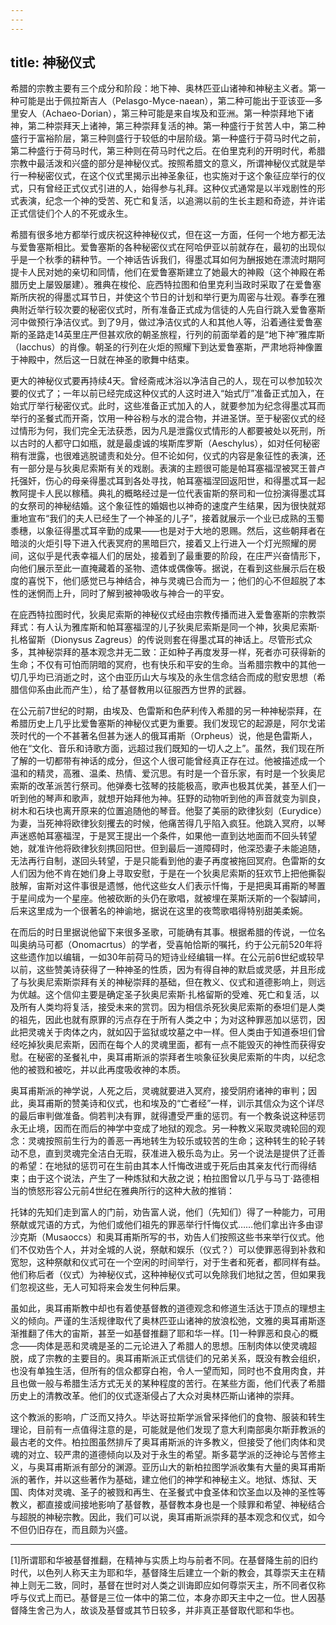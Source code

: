 ```yaml
---
---
---
```

title: 神秘仪式
---




希腊的宗教主要有三个成分和阶段：地下神、奥林匹亚山诸神和神秘主义者。第一种可能是出于佩拉斯吉人（Pelasgo-Myce-naean），第二种可能出于亚该亚—多里安人（Achaeo-Dorian），第三种可能是来自埃及和亚洲。第一种崇拜地下诸神，第二种崇拜天上诸神，第三种崇拜复活的神。第一种盛行于贫苦人中，第二种盛行于富裕阶层，第三种则盛行于较低的中层阶级。第一种盛行于荷马时代之前，第二种盛行于荷马时代，第三种则在荷马时代之后。在伯里克利的开明时代，希腊宗教中最活泼和兴盛的部分是神秘仪式。按照希腊文的意义，所谓神秘仪式就是举行一种秘密仪式，在这个仪式里揭示出神圣象征，也实施对于这个象征应举行的仪式，只有曾经正式仪式引进的人，始得参与礼拜。这种仪式通常是以半戏剧性的形式表演，纪念一个神的受苦、死亡和复活，以追溯以前的生长主题和奇迹，并许诺正式信徒们个人的不死或永生。

希腊有很多地方都举行或庆祝这种神秘仪式，但在这一方面，任何一个地方都无法与爱鲁塞斯相比。爱鲁塞斯的各种秘密仪式在阿哈伊亚以前就存在，最初的出现似乎是一个秋季的耕种节。一个神话告诉我们，得墨忒耳如何为酬报她在漂流时期阿提卡人民对她的亲切和同情，他们在爱鲁塞斯建立了她最大的神殿（这个神殿在希腊历史上屡毁屡建）。雅典在梭伦、庇西特拉图和伯里克利当政时采取了在爱鲁塞斯所庆祝的得墨忒耳节日，并使这个节日的计划和举行更为周密与壮观。春季在雅典附近举行较次要的秘密仪式时，所有准备正式成为信徒的人先自行跳入爱鲁塞斯河中做预行净洁仪式。到了9月，做过净洁仪式的人和其他人等，沿着通往爱鲁塞斯的圣路走14英里庄严但甚欢欣的朝圣旅程，行列的前面举着的是“地下神”雅库斯（Iacchus）的肖像。朝圣的行列在火炬的照耀下到达爱鲁塞斯，严肃地将神像置于神殿中，然后这一日就在神圣的歌舞中结束。

更大的神秘仪式要再持续4天。曾经斋戒沐浴以净洁自己的人，现在可以参加较次要的仪式了；一年以前已经完成这种仪式的人这时进入“始式厅”准备正式加入，在始式厅举行秘密仪式。此时，这些准备正式加入的人，就要参加为纪念得墨忒耳而举行的圣餐式而开斋，饮用一种谷粉与水的混合物，并进圣饼。至于秘密仪式的经过情形为何，我们完全无法获悉，因为凡是泄露仪式情形的人都要被处以死刑，所以古时的人都守口如瓶，就是最虔诚的埃斯库罗斯（Aeschylus），如对任何秘密稍有泄露，也很难逃脱谴责和处分。但不论如何，仪式的内容是象征性的表演，还有一部分是与狄奥尼索斯有关的戏剧。表演的主题很可能是帕耳塞福涅被冥王普卢托强奸，伤心的母亲得墨忒耳到各处寻找，帕耳塞福涅回返阳世，和得墨忒耳一起教阿提卡人民以稼穑。典礼的概略经过是一位代表宙斯的祭司和一位扮演得墨忒耳的女祭司的神秘结婚。这个象征性的婚姻也以神奇的速度产生结果，因为很快就郑重地宣布“我们的夫人已经生了一个神圣的儿子”，接着就展示一个业已成熟的玉蜀黍穗，以象征得墨忒耳辛勤的成果——也是对于大地的恩赐。然后，这些朝拜者在暗淡的火炬引导下进入代表冥府的黑暗巨穴，接着又上行进入一个灯光照耀的房间，这似乎是代表幸福人们的居处，接着到了最重要的阶段，在庄严兴奋情形下，向他们展示至此一直掩藏着的圣物、遗体或偶像等。据说，在看到这些展示后在极度的喜悦下，他们感觉已与神结合，神与灵魂已合而为一；他们的心不但超脱了本性的迷惘而上升，同时了解到被神吸收与神合一的平安。

在庇西特拉图时代，狄奥尼索斯的神秘仪式经由宗教传播而进入爱鲁塞斯的宗教崇拜式：有人认为雅库斯和帕耳塞福涅的儿子狄奥尼索斯是同一个神，狄奥尼索斯·扎格留斯（Dionysus Zagreus）的传说则套在得墨忒耳的神话上。尽管形式众多，其神秘崇拜的基本观念并无二致：正如种子再度发芽一样，死者亦可获得新的生命；不仅有可怕而阴暗的冥府，也有快乐和平安的生命。当希腊宗教中的其他一切几乎均已消逝之时，这个由亚历山大与埃及的永生信念结合而成的慰安思想（希腊信仰系由此而产生），给了基督教用以征服西方世界的武器。

在公元前7世纪的时期，由埃及、色雷斯和色萨利传入希腊的另一种神秘崇拜，在希腊历史上几乎比爱鲁塞斯的神秘仪式更为重要。我们发现它的起源是，阿尔戈诺茨时代的一个不甚著名但甚为迷人的俄耳甫斯（Orpheus）说，他是色雷斯人，他在“文化、音乐和诗歌方面，远超过我们既知的一切人之上”。虽然，我们现在所了解的一切都带有神话的成分，但这个人很可能曾经真正存在过。他被描述成一个温和的精灵，高雅、温柔、热情、爱沉思。有时是一个音乐家，有时是一个狄奥尼索斯的改革派苦行祭司。他弹奏七弦琴的技能极高，歌声也极其优美，甚至人们一听到他的琴声和歌声，就想开始拜他为神。狂野的动物听到他的声音就变为驯良，树木和石块也离开原来的位置追随他的琴音。他娶了美丽的欧律狄刻（Eurydice）为妻，当死神将欧律狄刻攫去的时候，他痛苦得几乎陷入疯狂。他跳入冥府，以琴声迷惑帕耳塞福涅，于是冥王提出一个条件，如果他一直到达地面而不回头转望她，就准许他将欧律狄刻携回阳世。但到最后一道障碍时，他深恐妻子未能追随，无法再行自制，遂回头转望，于是只能看到他的妻子再度被拖回冥府。色雷斯的女人们因为他不肯在她们身上寻取安慰，于是在一个狄奥尼索斯的狂欢节上把他撕裂肢解，宙斯对这件事很是遗憾，他代这些女人们表示忏悔，于是把奥耳甫斯的琴置于星间成为一个星座。他被砍断的头仍在歌唱，就被埋在莱斯沃斯的一个裂罅间，后来这里成为一个很著名的神谕地，据说在这里的夜莺歌唱得特别甜美柔婉。

在而后的时日里据说他留下来很多圣歌，可能确有其事。根据希腊的传说，一位名叫奥纳马可都（Onomacrtus）的学者，受喜帕恰斯的嘱托，约于公元前520年将这些遗作加以编辑，一如30年前荷马的短诗业经编辑一样。在公元前6世纪或较早以前，这些赞美诗获得了一种神圣的性质，因为有得自神的默启或灵感，并且形成了与狄奥尼索斯崇拜有关的神秘崇拜的基础，但在教义、仪式和道德影响上，则远为优越。这个信仰主要是确定圣子狄奥尼索斯·扎格留斯的受难、死亡和复活，以及所有人类均将复活，接受未来的赏罚。因为相信杀死狄奥尼索斯的泰坦们是人类的祖先，因此也就有原罪的污点存在于所有人类之中；为对这种罪恶加以惩罚，因此把灵魂关于肉体之内，就如囚于监狱或坟墓之中一样。但人类由于知道泰坦们曾经吃掉狄奥尼索斯，因而在每个人的灵魂里面，都有一点不能毁灭的神性而获得安慰。在秘密的圣餐礼中，奥耳甫斯派的崇拜者生啖象征狄奥尼索斯的牛肉，以纪念他的被戮和被吃，并以此再度吸收神的本质。

奥耳甫斯派的神学说，人死之后，灵魂就要进入冥府，接受阴府诸神的审判；因此，奥耳甫斯的赞美诗和仪式，也和埃及的“亡者经”一样，训示其信众为这个详尽的最后审判做准备。倘若判决有罪，就得遭受严重的惩罚。有一个教条说这种惩罚永无止境，因而在而后的神学中变成了地狱的观念。另一种教义采取灵魂轮回的观念：灵魂按照前生行为的善恶一再地转生为较乐或较苦的生命；这种转生的轮子转动不息，直到灵魂完全洁白无瑕，获准进入极乐岛为止。另一个说法是提供了迁善的希望：在地狱的惩罚可在生前由其本人忏悔改进或于死后由其亲友代行而得结束；由于这个说法，产生了一种炼狱和大赦之说；柏拉图曾以几乎与马丁·路德相当的愤怒形容公元前4世纪在雅典所行的这种大赦的推销：

托钵的先知们走到富人的门前，劝告富人说，他们（先知们）得了一种能力，可用祭献或咒语的方式，为他们或他们祖先的罪恶举行忏悔仪式……他们拿出许多由谬沙克斯（Musaoccs）和奥耳甫斯所写的书，劝告人们按照这些书来举行仪式。他们不仅劝告个人，并对全城的人说，祭献和娱乐（仪式？）可以使罪恶得到补救和宽恕，这种祭献和仪式可在一个空闲的时间举行，对于生者和死者，都同样有益。他们称后者（仪式）为神秘仪式，这种神秘仪式可以免除我们地狱之苦，但如果我们忽视这些，无人可知将来会发生何种后果。



虽如此，奥耳甫斯教中却也有着使基督教的道德观念和修道生活达于顶点的理想主义的倾向。严谨的生活规律取代了奥林匹亚山诸神的放浪松弛，文雅的奥耳甫斯逐渐推翻了伟大的宙斯，甚至一如基督推翻了耶和华一样。[1]一种罪恶和良心的概念——肉体是恶和灵魂是圣的二元论进入了希腊人的思想。压制肉体以使灵魂超脱，成了宗教的主要目的。奥耳甫斯派正式信徒们的兄弟关系，既没有教会组织，也没有单独生活，但所有的信众都穿白袍，令人一望而知，同时也不食用肉食，并且也做一般与希腊生活方式无关的某种程度的苦行。在某些方面，他们代表了希腊历史上的清教改革。他们的仪式逐渐侵占了大众对奥林匹斯山诸神的崇拜。

这个教派的影响，广泛而又持久。毕达哥拉斯学派曾采择他们的食物、服装和转生理论，目前有一点值得注意的是，可能就是他们发现了意大利南部奥尔斯菲教派的最古老的文件。柏拉图虽然排斥了奥耳甫斯派的许多教义，但接受了他们肉体和灵魂的对立、较严肃的道德倾向以及对于永生的希望。斯多葛学派的泛神论与苦修主义，与奥耳甫斯派有部分的渊源。亚历山大的新柏拉图学派收集有大量的奥耳甫斯派的著作，并以这些著作为基础，建立他们的神学和神秘主义。地狱、炼狱、天国、肉体对灵魂、圣子的被戮和再生、在圣餐式中食圣体和饮圣血以及神的圣性等教义，都直接或间接地影响了基督教，基督教本身也是一个赎罪和希望、神秘结合与超脱的神秘宗教。因此，我们可以说，奥耳甫斯派崇拜的基本观念和仪式，如今不但仍旧存在，而且颇为兴盛。



* * *



[1]所谓耶和华被基督推翻，在精神与实质上均与前者不同。在基督降生前的旧约时代，以色列人称天主为耶和华，基督降生后建立一个新的教会，其尊崇天主在精神上则无二致，同时，基督在世时对人类之训诲即应如何尊崇天主，所不同者仅称呼与仪式上而已。基督是三位一体中的第二位，本身亦即天主中之一位。世人因基督降生舍己为人，故谈及基督或其节日较多，并非真正基督取代耶和华也。